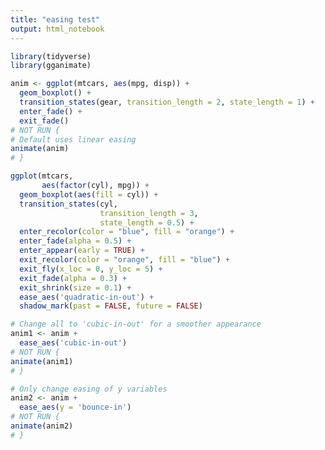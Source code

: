 ```yaml
---
title: "easing test"
output: html_notebook
---
```


```r
library(tidyverse)
library(gganimate)
```


```r
anim <- ggplot(mtcars, aes(mpg, disp)) +
  geom_boxplot() +
  transition_states(gear, transition_length = 2, state_length = 1) +
  enter_fade() +
  exit_fade()
# NOT RUN {
# Default uses linear easing
animate(anim)
# }
```

```r
ggplot(mtcars, 
       aes(factor(cyl), mpg)) +
  geom_boxplot(aes(fill = cyl)) +
  transition_states(cyl, 
                    transition_length = 3, 
                    state_length = 0.5) +
  enter_recolor(color = "blue", fill = "orange") +
  enter_fade(alpha = 0.5) +
  enter_appear(early = TRUE) +
  exit_recolor(color = "orange", fill = "blue") +
  exit_fly(x_loc = 0, y_loc = 5) +
  exit_fade(alpha = 0.3) +
  exit_shrink(size = 0.1) +
  ease_aes('quadratic-in-out') +
  shadow_mark(past = FALSE, future = FALSE)
```




```r
# Change all to 'cubic-in-out' for a smoother appearance
anim1 <- anim +
  ease_aes('cubic-in-out')
# NOT RUN {
animate(anim1)
# }
```


```r
# Only change easing of y variables
anim2 <- anim +
  ease_aes(y = 'bounce-in')
# NOT RUN {
animate(anim2)
# }

```

